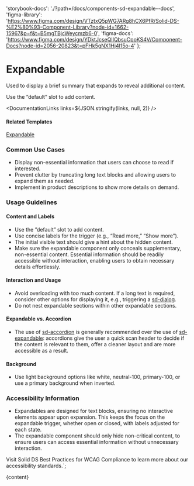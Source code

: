 

  'storybook-docs': './?path=/docs/components-sd-expandable--docs',
  'figma-library':
    'https://www.figma.com/design/VTztxQ5pWG7ARg8hCX6PfR/Solid-DS-%E2%80%93-Component-Library?node-id=1662-15967&p=f&t=B5mgTBjcWeycmzb6-0',
  'figma-docs':
    'https://www.figma.com/design/YDktJcseQIIQbsuCpoKS4V/Component-Docs?node-id=2056-20823&t=pFHk5gNX1Hj4l15o-4'
};

# Expandable

Used to display a brief summary that expands to reveal additional content.

Use the ”default” slot to add content.

<DefaultStory />

<DocumentationLinks links=${JSON.stringify(links, null, 2)} />

#### Related Templates

[Expandable](./?path=/docs/templates-expandable--docs)

### Common Use Cases

- Display non-essential information that users can choose to read if interested.
- Prevent clutter by truncating long text blocks and allowing users to expand them as needed.
- Implement in product descriptions to show more details on demand.

### Usage Guidelines

#### Content and Labels

- Use the ”default” slot to add content.
- Use concise labels for the trigger (e.g., “Read more,” “Show more”).
- The initial visible text should give a hint about the hidden content.
- Make sure the expandable component only conceals supplementary, non-essential content. Essential information should be readily accessible without interaction, enabling users to obtain necessary details effortlessly.

#### Interaction and Usage

- Avoid overloading with too much content. If a long text is required, consider other options for displaying it, e.g., triggering a [sd-dialog](./?path=/docs/components-sd-dialog--docs).
- Do not nest expandable sections within other expandable sections.

#### Expandable vs. Accordion

- The use of [sd-accordion](./?path=/docs/components-sd-accordion--docs) is generally recommended over the use of [sd-expandable](./?path=/docs/components-sd-expandable--docs): accordions give the user a quick scan header to decide if the content is relevant to them, offer a cleaner layout and are more accessible as a result.

#### Background

- Use light background options like white, neutral-100, primary-100, or use a primary background when inverted.

### Accessibility Information

- Expandables are designed for text blocks, ensuring no interactive elements appear upon expansion. This keeps the focus on the expandable trigger, whether open or closed, with labels adjusted for each state.
- The expandable component should only hide non-critical content, to ensure users can access essential information without unnecessary interaction.

Visit <sd-link href="https://www.figma.com/design/VTztxQ5pWG7ARg8hCX6PfR/Solid-DS-%E2%80%93-Component-Library?node-id=38262-58412&t=1qhfYXrbNhSCYCzZ-4" target="_blank">Solid DS Best Practices for WCAG Compliance</sd-link> to learn more about our accessibility standards.`;

<Meta title="Components/sd-expandable/Overview" />

<OverviewFormatter story={SdExpandableStories.Default}>{content}</OverviewFormatter>
